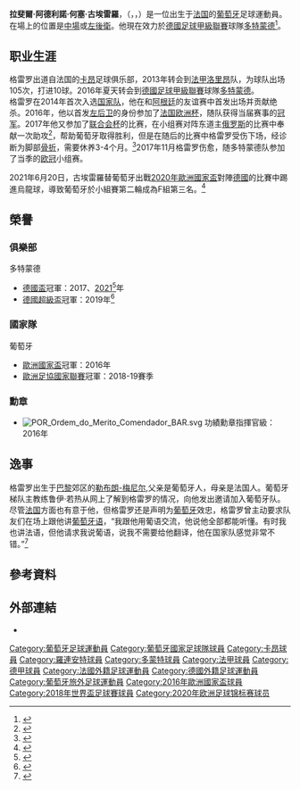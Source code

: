 {{noteTA|G1=football|G2=德甲|G3=uefa
|T=zh-hans:拉斐尔·格雷罗;zh-hk:拉斐爾·古里路;zh-tw:拉斐爾·古埃雷羅;
|1=zh-hans:格雷罗;zh-hk:古里路;zh-tw:古埃雷羅;
}}

{{Infobox football biography
|name = 拉斐爾·古埃雷羅<br />Raphaël Guerreiro
|image = Raphaël Guerreiro (cropped).jpg
|caption = 
|fullname = Raphaël Adelino José Guerreiro
|birth_date = {{birth date and age|1993|12|22|df=y}}
|birth_place = {{FRA}}[[勒布朗-梅尼尔|勒布朗-梅尼尔]]
|height = {{height|m=1.70}}
|position = [[中場|中場]]、[[左後衛|左後衛]]
|currentclub = [[多特蒙德足球俱樂部|多特蒙德]]
|clubnumber = 13
|youthyears1 = 1999–2005 | youthclubs1 = Blanc-Mesnil
|youthyears2 = 2005–2008 | youthclubs2 = [[Clairefontaine|Clairefontaine]]
|youthyears3 = 2008–2012 | youthclubs3 = [[卡昂馬萊伯體育會|卡昂]]
|years1 = 2010–2012 | clubs1 = [[卡昂馬萊伯體育會|卡昂B]] | caps1 = 55 | goals1 = 4
|years2 = 2012–2013 | clubs2 = [[卡昂馬萊伯體育會|卡昂]] | caps2 = 38 | goals2 = 1
|years3 = 2013–2016 | clubs3 = [[洛里昂足球俱樂部|洛里昂]] | caps3 = 102 | goals3 = 10
|years4 = 2016–| clubs4 = [[多特蒙德足球俱樂部|多特蒙德]] | caps4 = 112 | goals4 = 22
|nationalyears1 = 2013– | nationalteam1 = [[葡萄牙21歲以下國家足球隊|葡萄牙U21]] | nationalcaps1 = 13 | nationalgoals1 = 0
|nationalyears2 = 2014– | nationalteam2 = [[葡萄牙國家足球隊|葡萄牙]] | nationalcaps2 = 48 | nationalgoals2 = 3
|medaltemplates =
{{medalCountry|[[葡萄牙國家足球隊|葡萄牙]]}}
{{medalGold|[[欧洲足球锦标赛|欧洲足球锦标赛]]|[[2016年歐洲足球錦標賽|2016]]}}
|club-update = 2021年5月16日
|nationalteam-update = 2021年6月19日
}}
'''拉斐爾·阿德利諾·何塞·古埃雷羅'''，{{link-en|功績勳章 (葡萄牙)|Order of Merit (Portugal)|ComM}}（{{lang-pt|Raphaël Adelino José Guerreiro}}，{{small|{{link-en|Order of Merit (Portugal)|Order of Merit (Portugal)|ComM}}}}，{{bd|1993年|12月22日}}）是一位出生于[[法国|法国]]的[[葡萄牙|葡萄牙]]足球運動員。在場上的位置是[[中場|中場]]或[[左後衛|左後衛]]。他現在效力於[[德國足球甲級聯賽|德國足球甲級聯賽]]球隊[[多特蒙德足球俱樂部|多特蒙德]]<ref>{{cite web|url=http://www.smcaen.fr/liste-saisons/saison-2012-2013/actualites/depeches/guerreiro-a-joue-avec-le-portugal|title=Guerreiro a joué avec le Portugal|trans_title=Guerreiro played with Portugal|language=fr|publisher=[[SM_Caen|SM Caen]]|date=21 March 2013|accessdate=16 November 2014|deadurl=yes|archiveurl=https://web.archive.org/web/20141129024200/http://www.smcaen.fr/liste-saisons/saison-2012-2013/actualites/depeches/guerreiro-a-joue-avec-le-portugal|archivedate=2014年11月29日}}</ref>。

== 职业生涯 ==
格雷罗出道自法国的[[卡昂馬萊伯體育會|卡昂]]足球俱乐部，2013年转会到[[法国足球甲级联赛|法甲]][[洛里昂足球俱樂部|洛里昂]]队，为球队出场105次，打进10球。2016年夏天转会到[[德國足球甲級聯賽|德國足球甲級聯賽]]球隊[[多特蒙德足球俱樂部|多特蒙德]]。<br>
格雷罗在2014年首次入选[[葡萄牙国家足球队|国家队]]，他在和[[阿根廷国家足球队|阿根廷]]的友谊赛中首发出场并贡献绝杀。2016年，他以首发[[左后卫|左后卫]]的身份参加了[[2016年欧洲足球锦标赛|法国欧洲杯]]，随队获得当届赛事的[[冠军|冠军]]。2017年他又参加了[[2017年国际足联联合会杯|联合会杯]]的比赛，在小组赛对阵东道主[[俄罗斯国家足球队|俄罗斯]]的比赛中奉献一次助攻<ref>{{cite news |author= |title=联合会杯-C罗头槌破门 葡萄牙1-0俄罗斯迎首胜 |url=http://sports.sohu.com/20170622/n498045194.shtml |work=搜狐 |date=2017-06-22 |accessdate=2018-01-09 |archive-date=2018-01-09 |archive-url=https://web.archive.org/web/20180109181334/http://sports.sohu.com/20170622/n498045194.shtml |dead-url=no }}</ref>，帮助葡萄牙取得胜利，但是在随后的比赛中格雷罗受伤下场，经诊断为脚部[[骨折|骨折]]，需要休养3-4个月。<ref>{{cite news |author= |title=格雷罗接受脚部手术，将缺席3-4月 |url=https://voice.hupu.com/soccer/2179875.html |work=虎扑体育 |date=2017-06-22 |accessdate=2018-01-09 |archive-date=2018-01-09 |archive-url=https://web.archive.org/web/20180109181455/https://voice.hupu.com/soccer/2179875.html |dead-url=no }}</ref>2017年11月格雷罗伤愈，随多特蒙德队参加了当季的[[2017–18年欧洲冠军联赛|欧冠]]小组赛。 

2021年6月20日，古埃雷羅替葡萄牙出戰[[2020年歐洲國家盃|2020年歐洲國家盃]]對陣[[德國國家足球隊|德國]]的比賽中踢進烏龍球，導致葡萄牙於小組賽第二輪成為F組第三名。<ref>{{cite web|url=https://sports.ltn.com.tw/news/breakingnews/3575706|title=歐國盃》C羅首破德國大門無用 葡國衛冕軍兩烏龍球遭逆轉|publisher=自由時報|date=2021-06-20|language=zh-tw|access-date=2021-06-20|archive-date=2021-06-27|archive-url=https://web.archive.org/web/20210627185432/https://sports.ltn.com.tw/news/breakingnews/3575706|dead-url=no}}</ref>

== 榮譽 ==
=== 俱樂部 ===
;{{flagicon|GER}} 多特蒙德
*[[德国足协杯|德國盃]]冠軍：2017、[[2020年至2021年德国足协杯|2021]]<ref>{{cite news|url=https://www.bundesliga.com/en/bundesliga/news/rb-leipzig-borussia-dortmund-live-dfb-cup-final-line-ups-stats-haaland-sancho-15791|title=Jadon Sancho and Erling Haaland help Borussia Dortmund overpower RB Leipzig to win DFB Cup|date=2021-05-14|work=Bundesliga|language=en|accessdate=2021-05-14|archive-date=2021-05-14|archive-url=https://web.archive.org/web/20210514055004/https://www.bundesliga.com/en/bundesliga/news/rb-leipzig-borussia-dortmund-live-dfb-cup-final-line-ups-stats-haaland-sancho-15791|dead-url=no}}</ref>年
* [[德國超級盃|德國超級盃]]冠軍：2019年<ref>{{cite news |location=Dortmund |url=https://www.bundesliga.com/de/bundesliga/news/supercup-borussia-dortmund-fc-bayern-munchen-spielbericht-5996 |title=Borussia Dortmund gewinnt den Supercup 2019 gegen den FC Bayern München |trans-title=Borussia Dortmund wins the 2019 Supercup against FC Bayern Munich |website=Bundesliga.com |publisher=Deutsche Fußball Liga |date=3 August 2019 |access-date=3 August 2019 |language=de  |archive-url=https://web.archive.org/web/20190803221924/https://www.bundesliga.com/de/bundesliga/news/supercup-borussia-dortmund-fc-bayern-munchen-spielbericht-5996 |archive-date=3 August 2019}}</ref>

=== 國家隊 ===
;{{flagicon|POR}} 葡萄牙
* [[欧洲足球锦标赛|歐洲國家盃]]冠軍：2016年
* [[歐洲足協國家聯賽|歐洲足協國家聯賽]]冠軍：2018-19賽季

=== 勳章 ===
* [[File:POR_Ordem_do_Merito_Comendador_BAR.svg|left]] 功績勳章指揮官級：2016年

== 逸事 ==
格雷罗出生于[[巴黎|巴黎]]郊区的[[勒布朗-梅尼尔|勒布朗-梅尼尔]],父亲是葡萄牙人，母亲是法国人。葡萄牙梯队主教练鲁伊·若热从网上了解到格雷罗的情况，向他发出邀请加入葡萄牙队。尽管[[法国|法国]]方面也有意于他，但格雷罗还是声明为[[葡萄牙|葡萄牙]]效忠，格雷罗曾主动要求队友们在场上跟他讲[[葡萄牙语|葡萄牙语]]，“我跟他用葡语交流，他说他全部都能听懂。有时我也讲法语，但他请求我说葡语，说我不需要给他翻译，他在国家队感觉非常不错。”<ref>{{cite news|author=|title=这一夜他比肩C罗！不会说葡语的葡国英雄|url=http://sports.qq.com/a/20141121/020876.htm|work=腾讯体育|date=2014-11-21|accessdate=2018-01-09|archive-date=2018-01-09|archive-url=https://web.archive.org/web/20180109181845/http://sports.qq.com/a/20141121/020876.htm|dead-url=no}}</ref><br>

==參考資料==
{{Reflist}}

==外部連結==
*{{Soccerway}}

{{多蒙特球員名單}}
{{2016年歐洲國家盃葡萄牙參賽名單}}
{{2017年洲際國家盃葡萄牙參賽名單}}
{{2018年世界盃足球賽葡萄牙參賽名單}}
{{2020年欧洲足球锦标赛葡萄牙参赛名单}}

{{DEFAULTSORT:Guerreiro, Raphael}}
[[Category:葡萄牙足球運動員|Category:葡萄牙足球運動員]]
[[Category:葡萄牙國家足球隊球員|Category:葡萄牙國家足球隊球員]]
[[Category:卡昂球員|Category:卡昂球員]]
[[Category:羅連安特球員|Category:羅連安特球員]]
[[Category:多蒙特球員|Category:多蒙特球員]]
[[Category:法甲球員|Category:法甲球員]]
[[Category:德甲球員|Category:德甲球員]]
[[Category:法國外籍足球運動員|Category:法國外籍足球運動員]]
[[Category:德國外籍足球運動員|Category:德國外籍足球運動員]]
[[Category:葡萄牙旅外足球運動員|Category:葡萄牙旅外足球運動員]]
[[Category:2016年歐洲國家盃球員|Category:2016年歐洲國家盃球員]]
[[Category:2018年世界盃足球賽球員|Category:2018年世界盃足球賽球員]]
[[Category:2020年欧洲足球锦标赛球员|Category:2020年欧洲足球锦标赛球员]]